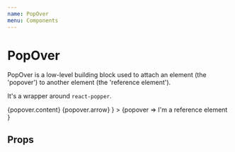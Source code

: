 ```yaml
---
name: PopOver
menu: Components
---
```



# PopOver

PopOver is a low-level building block used to attach an element (the 'popover') to another element (the 'reference element').

It's a wrapper around `react-popper`.

<Playground>
	<PopOver
		isOpen
		content="I'm a pop over with a custom renderer. I'll try to always stay visible."
		placement="top-start"
		renderer={popover =>
			<animated.span ref={popover.ref} style={{
				background: 'black',
				color: 'white',
				borderRadius: '3px',
				padding: '5px 10px',
				...popover.style
			}}>
				{popover.content}
				{popover.arrow}
			</animated.span>
		}
	>
		{popover =>
			<span ref={popover.ref}>
				I'm a reference element
			</span>
		}
	</PopOver>
</Playground>

## Props

<Props of={PopOver} />
